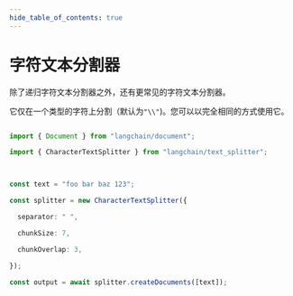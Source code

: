 ```yaml
---
hide_table_of_contents: true
---
```


# 字符文本分割器

除了递归字符文本分割器之外，还有更常见的字符文本分割器。

它仅在一个类型的字符上分割（默认为`"\\"`)。您可以以完全相同的方式使用它。
```typescript

import { Document } from "langchain/document";

import { CharacterTextSplitter } from "langchain/text_splitter";



const text = "foo bar baz 123";

const splitter = new CharacterTextSplitter({

  separator: " ",

  chunkSize: 7,

  chunkOverlap: 3,

});

const output = await splitter.createDocuments([text]);

```

